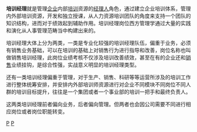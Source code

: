 {{multiple issues|
{{Tone|time=2012-05-26T19:55:47+00:00}}
{{Unreferenced|time=2012-05-26T19:55:47+00:00}}
}}
'''培训经理'''就是管理[[企业|企业]]内部[[培训|培训]]资源的[[经理人|经理人]]角色，通过建立企业培训体系，管理内外部培训资源，开发和独立授课，从人力资源培训团队的角度来支持一个团队的知识结构，进而对于绩效起到辅助作用。培训经理岗位西方管理学通过大量的实践和演化从人事管理范畴当中构建出来的。

培训经理大体上分为两类，一类是专业化较强的培训经理队伍，偏重于业务，必须有销售业务基础，可以在培训的基础上对销售行为进行指导和改善，岗位名称也叫做销售培训经理，此岗位业绩考核不仅涉及培训改善绩效，甚至在有的企业还和[[销售|销售]]业绩挂钩，是综合性强，实战意义明显的培训经理类型。

还有一类培训经理偏重于管理，对于生产、销售、科研等等运营所涉及的培训工作进行整体统筹安排，并安排内外部培训师资源进行对企业不同模块不同岗位不同人群的培训目标提升，往往是一个集团或者一个事业部的培训一把手和最终负责人。

这两类培训经理前者偏向业务，后者偏向管理。但两者也会因公司需要不同进行相应岗位或者岗位职能转变。

[[Category:企業管理|P]]
[[Category:人力資源|P]]